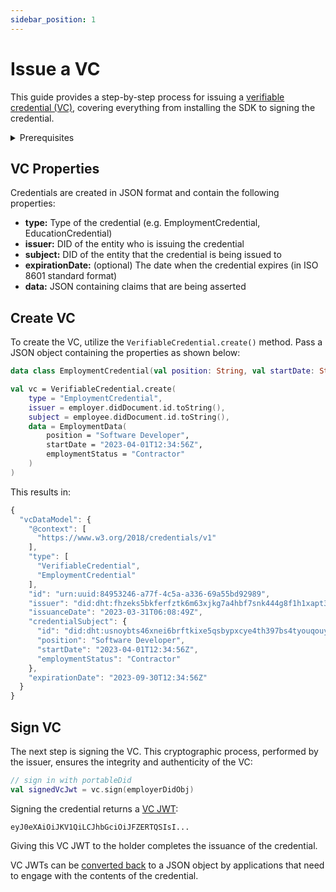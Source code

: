 ```yaml
---
sidebar_position: 1
---
```



# Issue a VC

This guide provides a step-by-step process for issuing a [verifiable credential (VC)](/docs/web5/learn/verifiable-credentials), covering everything from installing the SDK to signing the credential.

<details>
<summary>Prerequisites</summary>

<Tabs>
  <TabItem value="JavaScript" label="JavaScript" default>

**Install Package**
```bash
npm i @web5/credentials
```

**Import Class**

```js
import { VerifiableCredential } from "@web5/credentials";
```

  </TabItem>
  <TabItem value="Kotlin" label="Kotlin">


**Configure Repositories**

```kotlin
repositories {
  mavenCentral()
  maven("https://jitpack.io")
  maven("https://repo.danubetech.com/repository/maven-public/")
  maven("https://repository.jboss.org/nexus/content/repositories/thirdparty-releases/")
}
```

**Configure Dependencies**

```kotlin
dependencies {
  implementation("xyz.block:web5-credentials:0.0.9-delta")
}
```

**Import Class**

```kotlin
import xyz.block.web5.credentials.VerifiableCredential
```

  </TabItem>
</Tabs>



**Obtain DIDs**

VCs are issued to and from subjects of [Decentralized Identifiers (DID)](/docs/web5/learn/decentralized-identifiers).

- If you don't already have one, you can [create a DID](/docs/web5/build/decentralized-identifiers/how-to-create-did#create-a-did-manually).
- Also, you'll need the DID of the entity you'll like to issue the VC to.

</details>

## VC Properties

Credentials are created in JSON format and contain the following properties:

- **type:** Type of the credential (e.g. EmploymentCredential, EducationCredential)
- **issuer:** DID of the entity who is issuing the credential
- **subject:** DID of the entity that the credential is being issued to
- **expirationDate:** (optional) The date when the credential expires (in ISO 8601 standard format)
- **data:** JSON containing claims that are being asserted

## Create VC

To create the VC, utilize the `VerifiableCredential.create()` method. Pass a JSON object containing the properties as shown below:
<Tabs>
  <TabItem value="JavaScript" label="JavaScript" default>
    <CodeSnippet functionName="createEmploymentCredential" />
  </TabItem>
  <TabItem value="Kotlin" label="Kotlin">

  ```kotlin
  data class EmploymentCredential(val position: String, val startDate: String, val employmentStatus: String )

  val vc = VerifiableCredential.create(
      type = "EmploymentCredential",
      issuer = employer.didDocument.id.toString(),
      subject = employee.didDocument.id.toString(),
      data = EmploymentData(
          position = "Software Developer",
          startDate = "2023-04-01T12:34:56Z",
          employmentStatus = "Contractor"
      )
  )
  ```
  </TabItem>
</Tabs>


This results in:

```js
{
  "vcDataModel": {
    "@context": [
      "https://www.w3.org/2018/credentials/v1"
    ],
    "type": [
      "VerifiableCredential",
      "EmploymentCredential"
    ],
    "id": "urn:uuid:84953246-a77f-4c5a-a336-69a55bd92989",
    "issuer": "did:dht:fhzeks5bkferfztk6m63xjkg7a4hbf7snk444g8f1h1xapt391ty",
    "issuanceDate": "2023-03-31T06:08:49Z",
    "credentialSubject": {
      "id": "did:dht:usnoybts46xnei6brftkixe5qsbypxcye4th397bs4tyouqouyho",
      "position": "Software Developer",
      "startDate": "2023-04-01T12:34:56Z",
      "employmentStatus": "Contractor"
    },
    "expirationDate": "2023-09-30T12:34:56Z"
  }
}
```

## Sign VC

The next step is signing the VC. This cryptographic process, performed by the issuer, ensures the integrity and authenticity of the VC:
<Tabs>
  <TabItem value="JavaScript" label="JavaScript" default>
    <CodeSnippet functionName="signCredential" />
  </TabItem>
  <TabItem value="Kotlin" label="Kotlin">

  ```kotlin
  // sign in with portableDid
  val signedVcJwt = vc.sign(employerDidObj)
  ```
  </TabItem>
</Tabs>

Signing the credential returns a [VC JWT](/docs/web5/build/verifiable-credentials/jwt-to-vc#what-is-a-jwt):

```
eyJ0eXAiOiJKV1QiLCJhbGciOiJFZERTQSIsI...
```

Giving this VC JWT to the holder completes the issuance of the credential.

VC JWTs can be [converted back](/docs/web5/build/verifiable-credentials/jwt-to-vc#decoding-jwt) to a JSON object by applications that need to engage with the contents of the credential.
